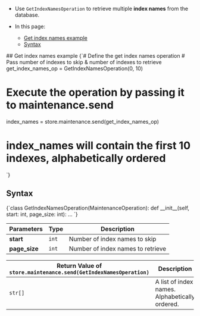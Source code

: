
<Admonition type="note" title="">

* Use `GetIndexNamesOperation` to retrieve multiple **index names** from the database.

* In this page:
    * [Get index names example](../../../../client-api/operations/maintenance/indexes/get-index-names.mdx#get-index-names-example)
    * [Syntax](../../../../client-api/operations/maintenance/indexes/get-index-names.mdx#syntax)

</Admonition>
## Get index names example

<TabItem value="get_index_names" label="get_index_names">
<CodeBlock language="python">
{`# Define the get index names operation
# Pass number of indexes to skip & number of indexes to retrieve
get_index_names_op = GetIndexNamesOperation(0, 10)

# Execute the operation by passing it to maintenance.send
index_names = store.maintenance.send(get_index_names_op)

# index_names will contain the first 10 indexes, alphabetically ordered
`}
</CodeBlock>
</TabItem>



## Syntax

<TabItem value="get_index_names_syntax" label="get_index_names_syntax">
<CodeBlock language="python">
{`class GetIndexNamesOperation(MaintenanceOperation):
    def __init__(self, start: int, page_size: int): ...
`}
</CodeBlock>
</TabItem>

| Parameters | Type | Description |
| - |- | - |
| **start** | `int` | Number of index names to skip |
| **page_size** | `int`   | Number of index names to retrieve |

| Return Value of<br/>`store.maintenance.send(GetIndexNamesOperation)` | Description |
| - | - |
| `str[]` | A list of index names.<br/> Alphabetically ordered. |




